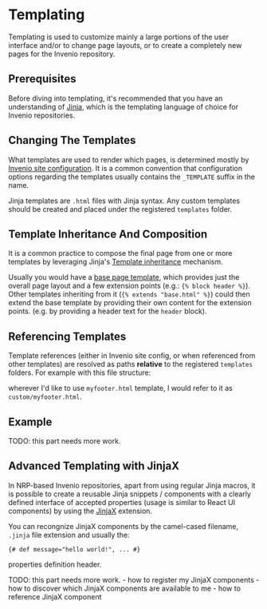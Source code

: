 
# Templating <Difficulty level="beginner" />

Templating is used to customize mainly a large portions of the user interface and/or
to change page layouts, or to create a completely new pages for the Invenio repository.

## Prerequisites

Before diving into templating, it's recommended that you have an understanding of [Jinja](https://jinja.palletsprojects.com/en/stable/),
which is the templating language of choice for Invenio repositories.

## Changing The Templates

What templates are used to render which pages, is determined mostly by [Invenio site configuration](/customize/branding/theme#modifying-invenio-configuration).
It is a common convention that configuration options regarding the templates usually contains the `_TEMPLATE` suffix in the name.

Jinja templates are `.html` files with Jinja syntax. Any custom templates should be created and placed under the registered `templates` folder.

## Template Inheritance And Composition

It is a common practice to compose the final page from one or more templates by leveraging Jinja's [Template inheritance](https://jinja.palletsprojects.com/en/stable/templates/#template-inheritance) mechanism.

Usually you would have a [base page template](https://github.com/inveniosoftware/invenio-theme/blob/master/invenio_theme/templates/invenio_theme/page.html), which provides just the overall page layout and a few extension points (e.g.: `{% block header %}`).
Other templates inheriting from it (`{% extends "base.html" %}`) could then extend the base template by providing their own content for the extension points. (e.g. by providing a header text for the `header` block).

## Referencing Templates

Template references (either in Invenio site config, or when referenced from other templates) are resolved as paths **relative** to the registered `templates` folders.
For example with this file structure:

<FileTree>
  <FileTree.Folder name="myrepo" defaultOpen>
    <FileTree.Folder name="ui" defaultOpen>
        <FileTree.Folder name="branding" defaultOpen>
            <FileTree.Folder name="semantic-ui" defaultOpen>
              <FileTree.Folder name="templates" defaultOpen>
                <FileTree.Folder name="custom" defaultOpen>
                    <FileTree.File name="myfooter.html"/>
                </FileTree.Folder>
                </FileTree.Folder>
            </FileTree.Folder>
        </FileTree.Folder>
    </FileTree.Folder>
  </FileTree.Folder>
</FileTree>

wherever I'd like to use `myfooter.html` template, I would refer to it as `custom/myfooter.html`.

## Example

<Callout type="info">
TODO: this part needs more work.
</Callout>


## Advanced Templating with JinjaX <Difficulty level="advanced" />

In NRP-based Invenio repositories, apart from using regular Jinja macros, it is possible to
create a reusable Jinja snippets / components with a clearly defined interface of accepted
properties (usage is similar to React UI components) by using the [JinjaX](https://github.com/jpsca/jinjax) extension.

You can recongnize JinjaX components by the camel-cased filename, `.jinja` file extension and usually the:
```jinja
{# def message="hello world!", ... #}
```
properties definition header.

<Callout type="info">
TODO: this part needs more work.
- how to register my JinjaX components
- how to discover which JinjaX components are available to me
- how to reference JinjaX component
</Callout>